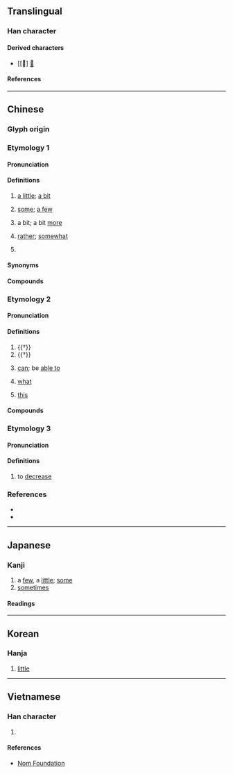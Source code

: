 {{character info}}
==Translingual==
{{stroke order|type=animate}}

===Han character===
{{Han char|rn=7|rad=二|as=06|sn=8|four=21101|canj=YPMM|ids=⿱此二}}

====Derived characters====
* [[𢧲] [[㾚]]

====References====
{{Han ref|kx=0087.100|dkj=00268|dj=0183.160|hdz=21441.080|uh=4E9B}}

----

==Chinese==
{{zh-forms}}

===Glyph origin===
{{Han etym}}

===Etymology 1===
{{rfe|zh}}

====Pronunciation====
{{zh-pron
|m=xiē,xiě,1nb=standard in Mainland and Taiwan,2nb=variant
|m-s=xi1
|c=se1
|c-t=lhie1
|g=xiet6
|h=gd=xia1
|j=xie1
|mb=siě
|md=siĕ
|mn=sia/xm,zz:se
|mn_note=sia - literary; se - vernacular
|mn-t=sê1/sên1
|w=1xi
|x=sia1/sie1
|x_note=xia1 - vernacular; xie - literary
|mc=1
|oc=2
|ma=y
|cat=cls,adv
}}

====Definitions====
{{zh-hanzi}}

# [[a little]]; [[a bit]] {{gl|a small amount}}
#: {{zh-x|一 些 都 沒有|not even '''a bit'''}}
# [[some]]; [[a few]] {{gl|an indefinite amount}}
#: {{zh-x|吃 些 肉|to eat '''some''' meat}}
# {{lb|zh|used after adjectives and certain verbs}} a bit; a bit [[more]]
#: {{zh-x|走 快 些|to walk '''a little''' fast'''er'''}}
# [[rather]]; [[somewhat]]
# {{lb|zh|archaic}} {{non-gloss definition|A modal particle.}}

====Synonyms====
{{zh-dial}}

====Compounds====
{{zh-der|一些|些些|些個|些兒|些小|些微|些許|些須|好些|有些|某些|爭些|的些|這些|那些|險些|些娘大|半些兒|一些些|好些時|拉些兒|這麼些|這些時|這些兒|哪些}}

===Etymology 2===
{{rfe|zh}}

====Pronunciation====
{{zh-pron
|m=suò
|c=so3,sai3,so1
|dial=n
|mc=3+2
|oc=1+3
|cat=part,v,pron,n
}}

====Definitions====
{{zh-hanzi}}

# {{†}} {{non-gloss definition|A modal particle.}}
# {{†}} {{lb|zh|figurative}} ''{{w|fu (poetry)|fu}}'' {{gl|poetry}}
# {{zh-hg}} [[can]]; be [[able to]]
# {{zh-hg}} [[what]]
# {{zh-hg}} [[this]]

====Compounds====
{{zh-der|楚些}}

===Etymology 3===
{{rfe|zh|related to etymology 1?}}

====Pronunciation====
{{zh-pron
|m=suō
|dial=n
|cat=v
}}

====Definitions====
{{zh-hanzi}}

# {{zh-hg}} to [[decrease]]
<!-- sound of a dirge? 《集韵》桑何切，音娑。挽歌声。 -->

===References===
* {{R:twedu|A00056}}
* {{R:DKJ}}

{{zh-cat|Beginning}}

----

==Japanese==

===Kanji===
{{ja-kanji|grade=|rs=二06}}

# a [[few]], a [[little]]; [[some]]
# [[sometimes]]

====Readings====
{{ja-readings
|goon=さ
|kanon=しゃ
|kun=いささ-か
}}

----

==Korean==

===Hanja===
{{ko-hanja|사}}

# [[little]]

----

==Vietnamese==

===Han character===
{{vi-readings|reading=[[ta]], [[tá]]|rs=二06}}

# {{han tu form of|ta|[[I]]; [[me]]; [[we]]; [[us]]}}

====References====
* [http://nomfoundation.org/common/nom_details.php?codepoint=4e9b Nom Foundation]
